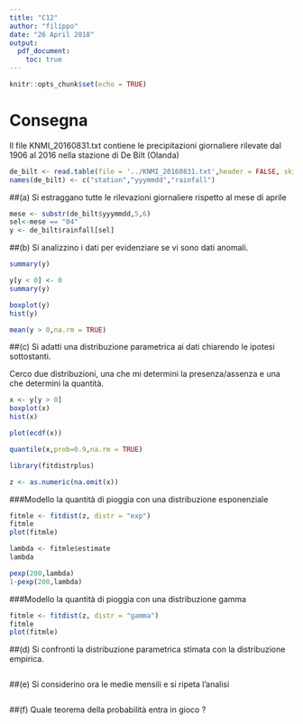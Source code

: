 ```yaml
---
title: "C12"
author: "filippo"
date: "26 April 2018"
output: 
  pdf_document:
    toc: true
---
```


```r
knitr::opts_chunk$set(echo = TRUE)
```

# Consegna

Il file KNMI_20160831.txt contiene le precipitazioni giornaliere rilevate dal 1906 al 2016 nella
stazione di De Bilt (Olanda)

```r
de_bilt <- read.table(file = '../KNMI_20160831.txt',header = FALSE, skip = 12,sep = ',')
names(de_bilt) <- c("station","yyymmdd","rainfall")
```

##(a) Si estraggano tutte le rilevazioni giornaliere rispetto al mese di aprile

```r
mese <- substr(de_bilt$yyymmdd,5,6)
sel<-mese == "04"
y <- de_bilt$rainfall[sel]
```

##(b) Si analizzino i dati per evidenziare se vi sono dati anomali.

```r
summary(y)

y[y < 0] <- 0
summary(y)

boxplot(y)
hist(y)

mean(y > 0,na.rm = TRUE)

```

##(c) Si adatti una distribuzione parametrica ai dati chiarendo le ipotesi sottostanti.

Cerco due distribuzioni, una che mi determini la presenza/assenza e una che determini la quantità.

```r
x <- y[y > 0]
boxplot(x)
hist(x)

plot(ecdf(x))

quantile(x,prob=0.9,na.rm = TRUE)

library(fitdistrplus)

z <- as.numeric(na.omit(x))
```

###Modello la quantità di pioggia con una distribuzione esponenziale

```r

fitmle <- fitdist(z, distr = "exp")
fitmle
plot(fitmle)

lambda <- fitmle$estimate
lambda

pexp(200,lambda)
1-pexp(200,lambda)
```


###Modello la quantità di pioggia con una distribuzione gamma

```r

fitmle <- fitdist(z, distr = "gamma")
fitmle
plot(fitmle)

```

##(d) Si confronti la distribuzione parametrica stimata con la distribuzione empirica.

```r
```

##(e) Si considerino ora le medie mensili e si ripeta l’analisi

```r
```

##(f) Quale teorema della probabilità entra in gioco ?

```r
```